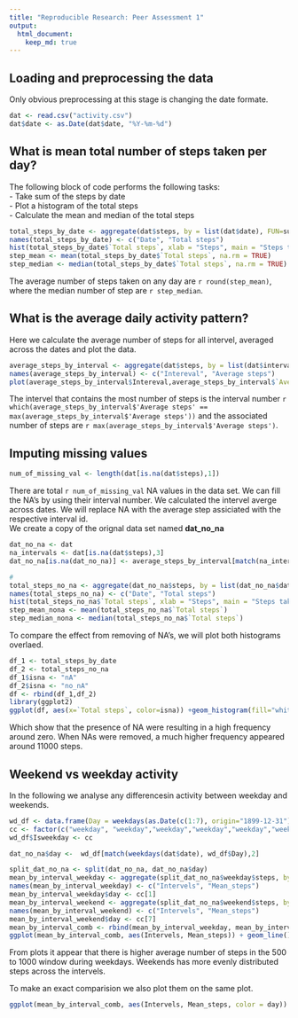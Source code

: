 ```yaml
---
title: "Reproducible Research: Peer Assessment 1"
output: 
  html_document:
    keep_md: true
---
```



## Loading and preprocessing the data
 Only obvious preprocessing at this stage is changing the date formate. 
```r
dat <- read.csv("activity.csv") 
dat$date <- as.Date(dat$date, "%Y-%m-%d")
```


## What is mean total number of steps taken per day?
The following block of code performs the following tasks:  
- Take sum of the steps by date  
- Plot a histogram of the total steps   
- Calculate the mean and median of the total steps   


```r
total_steps_by_date <- aggregate(dat$steps, by = list(dat$date), FUN=sum, na.rm=TRUE)
names(total_steps_by_date) <- c("Date", "Total steps")
hist(total_steps_by_date$`Total steps`, xlab = "Steps", main = "Steps taken in a day", breaks = 10)
step_mean <- mean(total_steps_by_date$`Total steps`, na.rm = TRUE)
step_median <- median(total_steps_by_date$`Total steps`, na.rm = TRUE)
```
The average number of steps taken on any day are `r round(step_mean)`,  where the median number of step are `r step_median`.



## What is the average daily activity pattern?

Here we calculate the average number of steps for all intervel, averaged across the dates and plot the data. 

```r
average_steps_by_interval <- aggregate(dat$steps, by = list(dat$interval), FUN=mean, na.rm=TRUE)
names(average_steps_by_interval) <- c("Intereval", "Average steps")
plot(average_steps_by_interval$Intereval,average_steps_by_interval$`Average steps`, type = "l", xlab = "Interval", ylab = "Average steps")
```

The intervel that contains the most number of steps is the interval number 
`r which(average_steps_by_interval$'Average steps' == max(average_steps_by_interval$'Average steps'))` and the associated number of steps are `r max(average_steps_by_interval$'Average steps')`.

## Imputing missing values


```r
num_of_missing_val <- length(dat[is.na(dat$steps),1])

```

There are total `r num_of_missing_val` NA values in the data set. We can fill the NA's by using their interval number. We calculated the intervel averge across dates. We will replace NA with the average step assiciated with the respective interval id.   
We create a copy of the orignal data set named **dat_no_na**

```r
dat_no_na <- dat
na_intervals <- dat[is.na(dat$steps),3]
dat_no_na[is.na(dat_no_na)] <- average_steps_by_interval[match(na_intervals,average_steps_by_interval$Intereval), 'Average steps']

#
total_steps_no_na <- aggregate(dat_no_na$steps, by = list(dat_no_na$date), FUN=sum)
names(total_steps_no_na) <- c("Date", "Total steps")
hist(total_steps_no_na$`Total steps`, xlab = "Steps", main = "Steps taken in a day",breaks = 10)
step_mean_nona <- mean(total_steps_no_na$`Total steps`)
step_median_nona <- median(total_steps_no_na$`Total steps`)
```

To compare the effect from removing of NA's, we will plot both histograms overlaed. 

```r
df_1 <- total_steps_by_date
df_2 <- total_steps_no_na
df_1$isna <- "nA"
df_2$isna <- "no_nA"
df <- rbind(df_1,df_2)
library(ggplot2)
ggplot(df, aes(x=`Total steps`, color=isna)) +geom_histogram(fill="white", position="dodge")+theme(legend.position="top")

```

Which show that the presence of NA were resulting in a high frequency around zero. When NAs were removed, a much higher frequency appeared around 11000 steps. 

## Weekend vs weekday activity

In the following we analyse any differencesin activity between weekday and weekends.  

```r

wd_df <- data.frame(Day = weekdays(as.Date(c(1:7), origin="1899-12-31")))
cc <- factor(c("weekday", "weekday","weekday","weekday","weekday","weekend", "weekend"))
wd_df$Isweekday <- cc

dat_no_na$day <-  wd_df[match(weekdays(dat$date), wd_df$Day),2]

split_dat_no_na <- split(dat_no_na, dat_no_na$day)
mean_by_interval_weekday <- aggregate(split_dat_no_na$weekday$steps, by=list(split_dat_no_na$weekday$interval), FUN = mean)
names(mean_by_interval_weekday) <- c("Intervels", "Mean_steps")
mean_by_interval_weekday$day <- cc[1]
mean_by_interval_weekend <- aggregate(split_dat_no_na$weekend$steps, by=list(split_dat_no_na$weekend$interval), FUN = mean)
names(mean_by_interval_weekend) <- c("Intervels", "Mean_steps")
mean_by_interval_weekend$day <- cc[7]
mean_by_interval_comb <- rbind(mean_by_interval_weekday, mean_by_interval_weekend)
ggplot(mean_by_interval_comb, aes(Intervels, Mean_steps)) + geom_line() + facet_grid(day ~ .)

```


From plots it appear that there is higher average number of steps in the 500 to 1000 window during weekdays. Weekends has more evenly distributed steps across the intervels. 

To make an exact comparision we also plot them on the same plot.

```r
ggplot(mean_by_interval_comb, aes(Intervels, Mean_steps, color = day)) + geom_point() 

```


